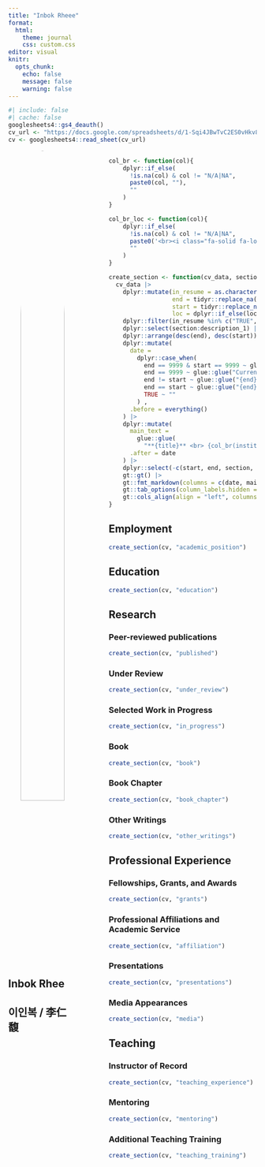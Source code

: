 ```yaml
---
title: "Inbok Rheee"
format: 
  html:
    theme: journal
    css: custom.css
editor: visual
knitr:
  opts_chunk: 
    echo: false
    message: false
    warning: false
---
```


```r
#| include: false
#| cache: false
googlesheets4::gs4_deauth()
cv_url <- "https://docs.google.com/spreadsheets/d/1-Sqi4JBwTvC2ES0vHkv84B4sxsG0kLtOfDcA6V6oqoI/edit#gid=917338460"
cv <- googlesheets4::read_sheet(cv_url)
```

<!-- Sidebar -->

::: columns
::: {.column width="30%"}
<center><a href='https://inbokrhee.com/' target='_blank'> ![](./headshot.jpeg){width="80%" style="border-radius: 50%;"}</center>

</a>

## Inbok Rhee

## 이인복 / 李仁馥

<!-- ### Contact -->

<center><span style="font-size: 1.5em;"> <a href='https://inbokrhee.com/' target='_blank'><i class="fa fa-home"></i></a> <a href='https://github.com/inbokrhee' target='_blank'><i class="fa-brands fa-github"></i></a> <a href='mailto:inbok.rhee@kdis.ac.kr'><i class="fa fa-envelope"></i></a> <a href='https://twitter.com/inbok_rheez' target='_blank'><i class="fa-brands fa-twitter"></i></a></center>

</span>

<!-- Hi! I'm a co-organizer of [R-Ladies São Paulo](https://www.instagram.com/rladiessaopaulo/) since 2018, and I have taught in several meetups and workshops. All the slides are available here: [beamilz.com/talks/](https://beamilz.com/talks/). I'm also a co-organizer of [satRday São Paulo](https://saopaulo2019.satrdays.org/) and [LatinR](https://latin-r.com/). -->

<!-- ### Teaching -->

<!-- <i class="fas fa-chalkboard-teacher"></i> [`tidyverse` certified trainer by RStudio](https://education.rstudio.com/trainers/people/milz+beatriz/). <br> <i class="fas fa-chalkboard-teacher"></i> [The Carpentries instructor](https://carpentries.org/). -->

<!-- ### Languages -->

<!-- **Portuguese:** Native <br> **English:** Proficient <br> **Spanish:** Proficient -->

<!-- ### Grants -->

<!-- <i class="far fa-star"></i> [rstudio::conf() 2022](https://www.rstudio.com/conference/) - Diversity Scholarship. -->

<!-- <i class="far fa-star"></i> [FAPESP](https://fapesp.br/). Doctorate Scholarship - 2019-2021. -->

<!-- <i class="far fa-star"></i> [useR! 2019](https://user2019.r-project.org/) - Diversity Scholarship. -->

<!-- <i class="far fa-star"></i> [LatinR 2019](https://latin-r.com/) - Diversity Scholarship. -->

<!-- ### Software review -->

<!-- <i class="fas fa-box-open"></i> [R OpenSci](https://ropensci.org/): [reviews available here](https://github.com/beatrizmilz/ropensci_reviews#ropensci-reviews). -->

<!-- ### Software -->

<!-- <i class="fas fa-box-open"></i> [Package {dados} - Available on CRAN](https://cienciadedatos.github.io/dados/) - Co-Author. -->

<!-- <br> -->

<!-- <i class="fas fa-box-open"></i> [Package {mananciais}](https://beatrizmilz.github.io/mananciais/) - Author, maintainer. -->

<!-- ### Programming skills -->

<!-- <i class="fab fa-r-project"></i> `R` <br> <i class="fa fa-area-chart" aria-hidden="true"></i> `tidyverse` <br> <i class="fab fa-markdown"></i> `RMarkdown / Quarto` <br> <i class="fas fa-code-branch"></i> `Git` <br> <i class="fab fa-github"></i> `GitHub` <br> <i class="fab fa-markdown"></i> `Markdown` <br> <i class="fab fa-html5"></i> `HTML` <br> <i class="fab fa-css3-alt"></i> `CSS` <br> -->
:::

::: {.column width="5%"}
<!-- empty column to create gap -->
:::

::: {.column width="65%"}
<!-- Functions -->

```r
col_br <- function(col){
    dplyr::if_else(
      !is.na(col) & col != "N/A|NA", 
      paste0(col, ""),
      ""
    )
}

col_br_loc <- function(col){
    dplyr::if_else(
      !is.na(col) & col != "N/A|NA", 
      paste0('<br><i class="fa-solid fa-location-dot"></i> ', col),
      ""
    )
}

create_section <- function(cv_data, section_name){
  cv_data |>
    dplyr::mutate(in_resume = as.character(in_resume),
                  end = tidyr::replace_na(end, 9999),
                  start = tidyr::replace_na(start, 9999),
                  loc = dplyr::if_else(loc == "Online", NA_character_, loc)) |>
    dplyr::filter(in_resume %in% c("TRUE", "VERDADEIRO"), section == section_name) |>
    dplyr::select(section:description_1) |>
    dplyr::arrange(desc(end), desc(start)) |>
    dplyr::mutate(
      date =
        dplyr::case_when(
          end == 9999 & start == 9999 ~ glue::glue(" <br>  <br>"),
          end == 9999 ~ glue::glue("Current <br> | <br> {start}"),
          end != start ~ glue::glue("{end} <br> | <br> {start}"),
          end == start ~ glue::glue("{end}"),
          TRUE ~ ""
        ) ,
      .before = everything()
    ) |>
    dplyr::mutate(
      main_text =
        glue::glue(
          "**{title}** <br> {col_br(institution)} {col_br_loc(loc)} {col_br(description_1)}"),
      .after = date
    ) |>
    dplyr::select(-c(start, end, section, title, institution, loc, description_1)) |>
    gt::gt() |>
    gt::fmt_markdown(columns = c(date, main_text)) |> 
    gt::tab_options(column_labels.hidden = TRUE, table.width = gt::pct(100)) |> 
    gt::cols_align(align = "left", columns = main_text)
}
```

<!-- Main content -->

<!-- # Beatriz Milz -->

## <i class="fa-solid fa-suitcase"></i> Employment

```r
create_section(cv, "academic_position")
```

## <i class="fa-solid fa-graduation-cap"></i> Education

```r
create_section(cv, "education")
```

## <i class="fa-solid fa-graduation-cap"></i> Research

### Peer-reviewed publications

```r
create_section(cv, "published")
```

### Under Review

```r
create_section(cv, "under_review")
```

### Selected Work in Progress

```r
create_section(cv, "in_progress")
```

### Book

```r
create_section(cv, "book")
```

### Book Chapter

```r
create_section(cv, "book_chapter")
```

### Other Writings

```r
create_section(cv, "other_writings")
```

## <i class="fa-solid fa-suitcase"></i> Professional Experience

### Fellowships, Grants, and Awards

```r
create_section(cv, "grants")
```

### Professional Affiliations and Academic Service

```r
create_section(cv, "affiliation")
```

### Presentations

```r
create_section(cv, "presentations")
```

### Media Appearances

```r
create_section(cv, "media")
```

## <i class="fa-solid fa-person-chalkboard"></i> Teaching

### Instructor of Record

```r
create_section(cv, "teaching_experience")
```

### Mentoring

```r
create_section(cv, "mentoring")
```

### Additional Teaching Training

```r
create_section(cv, "teaching_training")
```

<!-- ```{r} -->

<!-- create_section(cv, "working_experience") -->

<!-- ``` -->

<!-- ## <i class="fa-solid fa-person-chalkboard"></i> Selected teaching experience -->

<!-- ```{r} -->

<!-- create_section(cv, "teaching_experience") -->

<!-- ``` -->

<!-- ## <i class="fa-solid fa-chalkboard-user"></i> Selected talks / workshops -->

<!-- ```{r} -->

<!-- create_section(cv, "oral_communications") -->

<!-- ``` -->
:::
:::

<!-- footer -->

<!-- <p class="footer"> -->

<!-- Resume made with [Quarto](https://quarto.org/). Last updated on `r format.Date(Sys.Date(), "%b %d, %Y")`. <!-- <br> Code available on <i class="fa-brands fa-github"></i> [GitHub](https://github.com/beatrizmilz/resume/blob/master/docs/index.qmd). <br>License: [CC BY-SA 2.0](https://creativecommons.org/licenses/by-sa/2.0/). -->

<!-- </p> -->

```{=html}
<script src="https://kit.fontawesome.com/1bb720cc6f.js" crossorigin="anonymous"></script>
```
